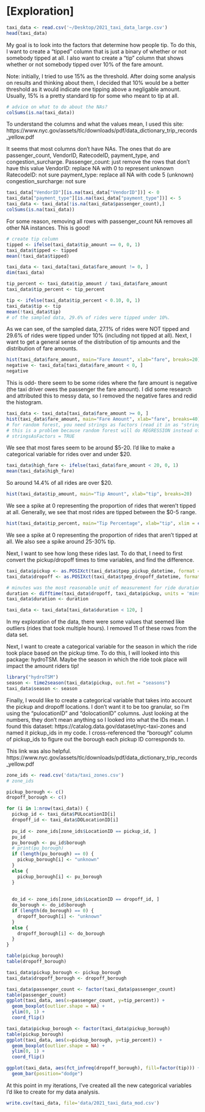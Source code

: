 # [Exploration]

```r
taxi_data <- read.csv('~/Desktop/2021_taxi_data_large.csv')
head(taxi_data)
```
My goal is to look into the factors that determine how people tip. To do this, I want to create a "tipped" column that is just a binary of whether or not somebody tipped at all. I also want to create a "tip" column that shows whether or not somebody tipped over 10% of the fare amount. 

Note: initially, I tried to use 15% as the threshold. After doing some analysis on results and thinking about them, I decided that 10% would be a better threshold as it would indicate one tipping above a negligable amount. Usually, 15% is a pretty standard tip for some who meant to tip at all. 

```r
# advice on what to do about the NAs?
colSums(is.na(taxi_data))
```
To understand the columns and what the values mean, I used this site:
https://www.nyc.gov/assets/tlc/downloads/pdf/data_dictionary_trip_records_yellow.pdf

It seems that most columns don't have NAs. The ones that do are passenger_count, VendorID, RatecodeID, payment_type, and congestion_surcharge. 
Passenger_count: just remove the rows that don't have this value
VendorID: replace NA with 0 to represent unknown
RatecodeID: not sure
payment_type: replace all NA with code 5 (unknown)
congestion_surcharge: not sure

```r
taxi_data["VendorID"][is.na(taxi_data["VendorID"])] <- 0
taxi_data["payment_type"][is.na(taxi_data["payment_type"])] <- 5
taxi_data <- taxi_data[!is.na(taxi_data$passenger_count),]
colSums(is.na(taxi_data))
```
For some reason, removing all rows with passenger_count NA removes all other NA instances. This is good!

```r
# create tip column
tipped <- ifelse(taxi_data$tip_amount == 0, 0, 1)
taxi_data$tipped <- tipped
mean(!taxi_data$tipped)

taxi_data <- taxi_data[taxi_data$fare_amount != 0, ]
dim(taxi_data)

tip_percent <- taxi_data$tip_amount / taxi_data$fare_amount
taxi_data$tip_percent <- tip_percent

tip <- ifelse(taxi_data$tip_percent < 0.10, 0, 1)
taxi_data$tip <- tip
mean(!taxi_data$tip)
# of the sampled data, 29.6% of rides were tipped under 10%.
```

As we can see, of the sampled data, 27.1% of rides were NOT tipped and 29.6% of rides were tipped under 10% (including not tipped at all). Next, I want to get a general sense of the distribution of tip amounts and the distribution of fare amounts. 

```r
hist(taxi_data$fare_amount, main="Fare Amount", xlab="fare", breaks=20)
negative <- taxi_data[taxi_data$fare_amount < 0, ]
negative
```
This is odd- there seem to be some rides where the fare amount is negative (the taxi driver owes the passenger the fare amount). I did some research and attributed this to messy data, so I removed the negative fares and redid the histogram. 

```r
taxi_data <- taxi_data[taxi_data$fare_amount >= 0, ]
hist(taxi_data$fare_amount, main="Fare Amount", xlab="fare", breaks=40)
# for random forest, you need strings as factors (read it in as "string as factor" when reading the CSV)
# this is a problem because random forest will do REGRESSION instead of CLASSIFICATION
# stringsAsFactors = TRUE
```
We see that most fares seem to be around \$5-20. I'd like to make a categorical variable for rides over and under \$20.

```r
taxi_data$high_fare <- ifelse(taxi_data$fare_amount < 20, 0, 1)
mean(taxi_data$high_fare)
```

So around 14.4% of all rides are over $20.

```r
hist(taxi_data$tip_amount, main="Tip Amount", xlab="tip", breaks=20)
```
We see a spike at 0 representing the proportion of rides that weren't tipped at all. Generally, we see that most rides are tipped between the $0-5 range. 

```r
hist(taxi_data$tip_percent, main="Tip Percentage", xlab="tip", xlim = c(0, 1), breaks=100)
```

We see a spike at 0 representing the proportion of rides that aren't tipped at all. We also see a spike around 25-30% tip. 

Next, I want to see how long these rides last. To do that, I need to first convert the pickup/dropoff times to time variables, and find the difference. 

```r
taxi_data$pickup <- as.POSIXct(taxi_data$tpep_pickup_datetime, format = "%m/%d/%Y %I:%M:%S %p")
taxi_data$dropoff <- as.POSIXct(taxi_data$tpep_dropoff_datetime, format = "%m/%d/%Y %I:%M:%S %p")

# minutes was the most reasonable unit of measurement for ride duration
duration <- difftime(taxi_data$dropoff, taxi_data$pickup, units = 'mins')
taxi_data$duration <- duration

taxi_data <- taxi_data[taxi_data$duration < 120, ]
```

In my exploration of the data, there were some values that seemed like outliers (rides that took multiple hours). I removed 11 of these rows from the data set. 

Next, I want to create a categorical variable for the season in which the ride took place based on the pickup time. To do this, I will looked into this package: hydroTSM. Maybe the season in which the ride took place will impact the amount riders tip!


```r
library("hydroTSM")
season <- time2season(taxi_data$pickup, out.fmt = "seasons")
taxi_data$season <- season
```

Finally, I would like to create a categorical variable that takes into account the pickup and dropoff locations. I don't want it to be too granular, so I'm using the "pulocationID" and "dolocationID" columns. Just looking at the numbers, they don't mean anything so I looked into what the IDs mean. I found this dataset: https://catalog.data.gov/dataset/nyc-taxi-zones and named it pickup_ids in my code. I cross-referenced the "borough" column of pickup_ids to figure out the borough each pickup ID corresponds to. 

This link was also helpful. https://www.nyc.gov/assets/tlc/downloads/pdf/data_dictionary_trip_records_yellow.pdf

```r
zone_ids <- read.csv('data/taxi_zones.csv')
# zone_ids

pickup_borough <- c()
dropoff_borough <- c()

for (i in 1:nrow(taxi_data)) {
  pickup_id <- taxi_data$PULocationID[i]
  dropoff_id <- taxi_data$DOLocationID[i]
  
  pu_id <- zone_ids[zone_ids$LocationID == pickup_id, ]
  pu_id
  pu_borough <- pu_id$borough
  # print(pu_borough)
  if (length(pu_borough) == 0) {
    pickup_borough[i] <- "unknown"
  }
  else {
    pickup_borough[i] <- pu_borough
  }
  
  
  do_id <- zone_ids[zone_ids$LocationID == dropoff_id, ]
  do_borough <- do_id$borough
  if (length(do_borough) == 0) {
    dropoff_borough[i] <- "unknown"
  }
  else {
    dropoff_borough[i] <- do_borough
  }
}

table(pickup_borough)
table(dropoff_borough)

taxi_data$pickup_borough <- pickup_borough
taxi_data$dropoff_borough <- dropoff_borough
```


```r
taxi_data$passenger_count <- factor(taxi_data$passenger_count)
table(passenger_count)
ggplot(taxi_data, aes(x=passenger_count, y=tip_percent)) +
  geom_boxplot(outlier.shape = NA) +
  ylim(0, 1) +
  coord_flip()
```

```r
taxi_data$pickup_borough <- factor(taxi_data$pickup_borough)
table(pickup_borough)
ggplot(taxi_data, aes(x=pickup_borough, y=tip_percent)) +
  geom_boxplot(outlier.shape = NA) +
  ylim(0, 1) +
  coord_flip()
```

```r
ggplot(taxi_data, aes(fct_infreq(dropoff_borough), fill=factor(tip))) +
  geom_bar(position="dodge")
```
At this point in my iterations, I've created all the new categorical variables I'd like to create for my data analysis. 

```r
write.csv(taxi_data, file='data/2021_taxi_data_mod.csv')
```




